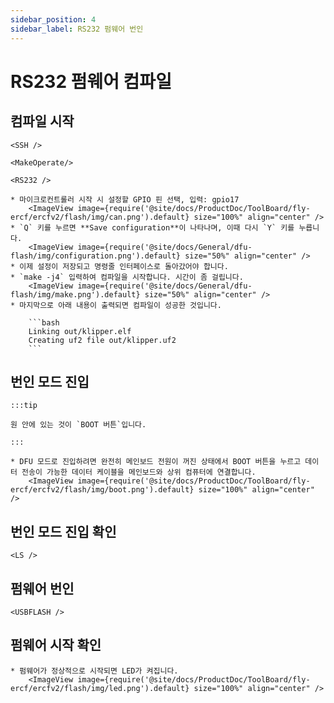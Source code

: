 ```yaml
---
sidebar_position: 4
sidebar_label: RS232 펌웨어 번인
---
```




# RS232 펌웨어 컴파일

## 컴파일 시작

    <SSH />

    <MakeOperate/>

    <RS232 />

    * 마이크로컨트롤러 시작 시 설정할 GPIO 핀 선택, 입력: gpio17
        <ImageView image={require('@site/docs/ProductDoc/ToolBoard/fly-ercf/ercfv2/flash/img/can.png').default} size="100%" align="center" />
    * `Q` 키를 누르면 **Save configuration**이 나타나며, 이때 다시 `Y` 키를 누릅니다.
        <ImageView image={require('@site/docs/General/dfu-flash/img/configuration.png').default} size="50%" align="center" />
    * 이제 설정이 저장되고 명령줄 인터페이스로 돌아갔어야 합니다.
    * `make -j4` 입력하여 컴파일을 시작합니다. 시간이 좀 걸립니다.
        <ImageView image={require('@site/docs/General/dfu-flash/img/make.png').default} size="50%" align="center" />
    * 마지막으로 아래 내용이 출력되면 컴파일이 성공한 것입니다.

        ```bash
        Linking out/klipper.elf
        Creating uf2 file out/klipper.uf2
        ```


## 번인 모드 진입

    :::tip

    원 안에 있는 것이 `BOOT 버튼`입니다.

    :::

    * DFU 모드로 진입하려면 완전히 메인보드 전원이 꺼진 상태에서 BOOT 버튼을 누르고 데이터 전송이 가능한 데이터 케이블을 메인보드와 상위 컴퓨터에 연결합니다.
        <ImageView image={require('@site/docs/ProductDoc/ToolBoard/fly-ercf/ercfv2/flash/img/boot.png').default} size="100%" align="center" />

## 번인 모드 진입 확인

    <LS />


## 펌웨어 번인 
    
    <USBFLASH />
    


## 펌웨어 시작 확인

    * 펌웨어가 정상적으로 시작되면 LED가 켜집니다.
        <ImageView image={require('@site/docs/ProductDoc/ToolBoard/fly-ercf/ercfv2/flash/img/led.png').default} size="100%" align="center" />